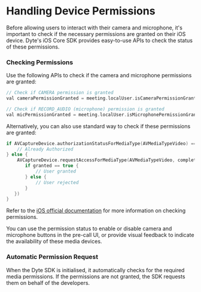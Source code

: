 # Handling Device Permissions

Before allowing users to interact with their camera and microphone, it's important to check if the necessary permissions are
granted on their iOS device. Dyte's iOS Core SDK provides easy-to-use APIs to check the status of these permissions.

### Checking Permissions

Use the following APIs to check if the camera and microphone permissions are granted:

```swift
// Check if CAMERA permission is granted
val cameraPermissionGranted = meeting.localUser.isCameraPermissionGranted

// Check if RECORD_AUDIO (microphone) permission is granted
val micPermissionGranted = meeting.localUser.isMicrophonePermissionGranted
```

Alternatively, you can also use standard way to check if these permissions are granted:

```swift
if AVCaptureDevice.authorizationStatusForMediaType(AVMediaTypeVideo) ==  AVAuthorizationStatus.Authorized {
    // Already Authorized
} else {
    AVCaptureDevice.requestAccessForMediaType(AVMediaTypeVideo, completionHandler: { (granted: Bool) -> Void in
       if granted == true {
           // User granted
       } else {
           // User rejected
       }
   })
}
```

Refer to the [iOS official documentation](https://developer.apple.com/documentation/avfoundation/capture_setup/requesting_authorization_to_capture_and_save_media)
for more information on checking permissions.

You can use the permission status to enable or disable camera and microphone buttons in the pre-call UI, or provide visual
feedback to indicate the availability of these media devices.

### Automatic Permission Request

When the Dyte SDK is initialised, it automatically checks for the required media permissions. If the permissions are not granted,
the SDK requests them on behalf of the developers.
